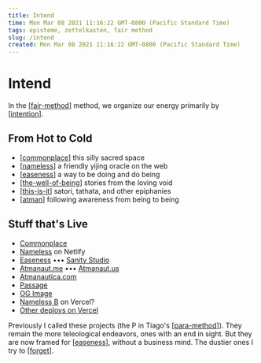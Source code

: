 ```yaml
---
title: Intend
time: Mon Mar 08 2021 11:16:22 GMT-0800 (Pacific Standard Time)
tags: episteme, zettelkasten, fair method
slug: /intend
created: Mon Mar 08 2021 11:16:22 GMT-0800 (Pacific Standard Time)
---
```


# Intend

In the [[fair-method]] method, we organize our energy primarily by [[intention]].

## From Hot to Cold

- [[commonplace]]
  this silly sacred space
- [[nameless]]
  a friendly yijing oracle on the web
- [[easeness]]
  a way to be doing and do being
- [[the-well-of-being]]
  stories from the loving void
- [[this-is-it]]
  satori, tathata, and other epiphanies
- [[atman]]
  following awareness from being to being

## Stuff that's Live

- [Commonplace](https://commonplace.atmanaut.me)
- [Nameless](https://nameless.easeness.biz) on Netlify
- [Easeness](https://easeness.biz) ••• [Sanity Studio](https://atmanautica.sanity.studio)
- [Atmanaut.me](https://atmanaut.me) ••• [Atmanaut.us](https://atmanaut.us)
- [Atmanautica.com](https://atmanautica.com)
- [Passage](https://passage.atmanaut.us)
- [OG Image](https://og-image.atmanaut.us/)
- [Nameless B](https://nameless.atmanautica.com) on Vercel?
- [Other deploys on Vercel](https://vercel.com/atma)

Previously I called these projects (the P in Tiago's [[para-method]]). They remain the more teleological endeavors, ones with an end in sight. But they are now framed for [[easeness]], without a business mind. The dustier ones I try to [[forget]].

[//begin]: # 'Autogenerated link references for markdown compatibility'
[fair-method]: intend/fair-method 'FAIR Method'
[intention]: attend/intention 'Intention'
[commonplace]: intend/commonplace 'Commonplace'
[nameless]: intend/nameless 'Nameless'
[easeness]: intend/easeness 'Easeness'
[the-well-of-being]: intend/the-well-of-being 'The Well of Being'
[this-is-it]: intend/this-is-it 'this is it'
[atman]: attend/stories/atman 'Ātman'
[para-method]: intend/para-method 'PARA method'
[easeness]: intend/easeness 'Easeness'
[forget]: forget 'Forget'
[//end]: # 'Autogenerated link references'

